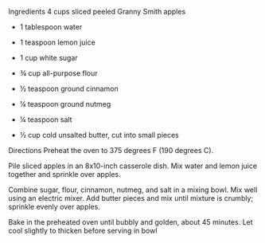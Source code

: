 Ingredients
4 cups sliced peeled Granny Smith apples

- 1 tablespoon water

- 1 teaspoon lemon juice

- 1 cup white sugar

- ¾ cup all-purpose flour

- ½ teaspoon ground cinnamon

- ¼ teaspoon ground nutmeg

- ¼ teaspoon salt

- ½ cup cold unsalted butter, cut into small pieces


Directions
Preheat the oven to 375 degrees F (190 degrees C).

Pile sliced apples in an 8x10-inch casserole dish. 
Mix water and lemon juice together and sprinkle over apples.

Combine sugar, flour, cinnamon, nutmeg, and salt in a mixing bowl. 
Mix well using an electric mixer. 
Add butter pieces and mix until mixture is crumbly; sprinkle evenly over apples.

Bake in the preheated oven until bubbly and golden, about 45 minutes. 
Let cool slightly to thicken before serving in bowl

